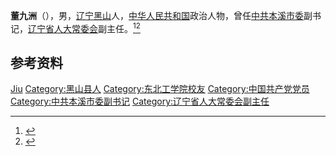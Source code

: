 '''董九洲'''（{{bd|1941年|}}），男，[[辽宁|辽宁]][[黑山|黑山]]人，[[中华人民共和国|中华人民共和国]]政治人物，曾任[[中共本溪市委|中共本溪市委]]副书记，[[辽宁省人大常委会|辽宁省人大常委会]]副主任。<ref>{{Cite book|title=中华人民共和国职官志|author=何虎生, 李耀东, 向常福主编|publisher=中国社会出版社|year=2003|isbn=9787800883934|location=北京|pages=}}</ref><ref>{{Cite web|title=董九洲|url=http://alumni.neu.edu.cn/2019/1016/c5867a146593/page.htm|accessdate=2020-08-10|work=东北大学校友总会}}</ref>

== 参考资料 ==
{{reflist}}

{{中国人物小作品}}

{{Authority control}}
{{DEFAULTSORT:Dong董}}
[[Category:董姓|Jiu]]
[[Category:黑山县人|Category:黑山县人]]
[[Category:东北工学院校友|Category:东北工学院校友]]
[[Category:中国共产党党员|Category:中国共产党党员]]
[[Category:中共本溪市委副书记|Category:中共本溪市委副书记]]
[[Category:辽宁省人大常委会副主任|Category:辽宁省人大常委会副主任]]